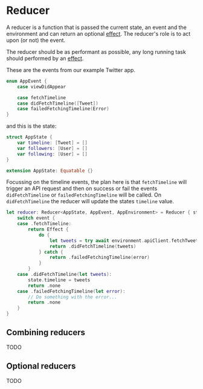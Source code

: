 # Reducer

A reducer is a function that is passed the current state, an event and the environment and can return an optional [effect](./effects). The reducer's role is to act upon (or not) the event.

The reducer should be as performant as possible, any long running task should performed by an [effect](./effects). 

These are the events from our example Twitter app.

```swift
enum AppEvent {
    case viewDidAppear

    case fetchTimeline
    case didFetchTimeline([Tweet])
    case failedFetchingTimeline(Error)
}
```

and this is the state:

```swift
struct AppState {
    var timeline: [Tweet] = []
    var followers: [User] = []
    var following: [User] = []
}

extension AppState: Equatable {}
```

Focussing on the timeline events, the plan here is that `fetchTimeline` will trigger an API request and then on success or fail the events `didFetchTimeline` or `failedFetchingTimeline` will be called. On `didFetchTimeline` the reducer will update the states `timeline` value.

```swift
let reducer: Reducer<AppState, AppEvent, AppEnvironment> = Reducer { state, event, environment in
    switch event {
    case .fetchTimeline:
        return Effect {
            do {
                let tweets = try await environment.apiClient.fetchTweets()
                return .didFetchTimeline(tweets)
            } catch {
                return .failedFetchingTimeline(error)
            }
        }
    case .didFetchTimeline(let tweets):
        state.timeline = tweets
        return .none
    case .failedFetchingTimeline(let error):
        // Do something with the error...
        return .none
    }
}
```

## Combining reducers

TODO

## Optional reducers

TODO
